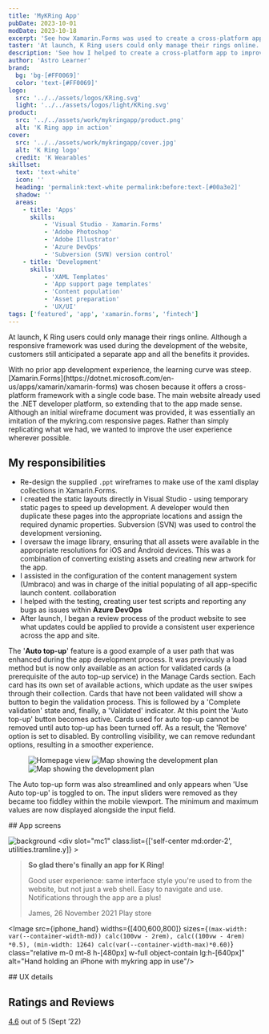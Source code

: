 ```yaml
---
title: 'MyKRing App'
pubDate: 2023-10-01
modDate: 2023-10-18
excerpt: 'See how Xamarin.Forms was used to create a cross-platform app to improve the customer experience and make authentication easier.'
taster: 'At launch, K Ring users could only manage their rings online. See how I helped create a cross-platform solution with Xamarin.Forms.'
description: 'See how I helped to create a cross-platform app to improve the customer experience and make authentication easier.'
author: 'Astro Learner'
brand: 
  bg: 'bg-[#FF0069]'
  color: 'text-[#FF0069]'
logo:
  src: '../../assets/logos/KRing.svg'
  light: '../../assets/logos/light/KRing.svg'
product: 
  src: '../../assets/work/mykringapp/product.png'
  alt: 'K Ring app in action'
cover:
  src: '../../assets/work/mykringapp/cover.jpg'
  alt: 'K Ring logo'
  credit: 'K Wearables'
skillset:
  text: 'text-white'
  icon: ''
  heading: 'permalink:text-white permalink:before:text-[#00a3e2]'
  shadow: ''
  areas:
    - title: 'Apps'
      skills:
          - 'Visual Studio - Xamarin.Forms'
          - 'Adobe Photoshop'
          - 'Adobe Illustrator'
          - 'Azure DevOps'
          - 'Subversion (SVN) version control'
    - title: 'Development'
      skills:
          - 'XAML Templates'
          - 'App support page templates'
          - 'Content population'
          - 'Asset preparation'
          - 'UX/UI'
tags: ['featured', 'app', 'xamarin.forms', 'fintech']
---
```







<p class="lead">
    At launch, K&nbsp;Ring users could only manage their rings online. Although a responsive framework was used during the development of the website, customers still anticipated a separate app and all the benefits it provides.
  </p>
  With no prior app development experience, the learning curve was steep. [Xamarin.Forms](https://dotnet.microsoft.com/en-us/apps/xamarin/xamarin-forms) was chosen because it offers a cross-platform framework with a single code base. The main website already used the .NET developer platform, so extending that to the app made sense.
  Although an initial wireframe document was provided, it was essentially an imitation of the mykring.com responsive pages. Rather than simply replicating what we had, we wanted to improve the user experience wherever possible.

## My responsibilities

-   Re-design the supplied `.ppt` wireframes to make use of the xaml display collections in Xamarin.Forms.
-   I created the static layouts directly in Visual Studio - using temporary static pages to speed up development. A developer would then duplicate these pages into the appropriate locations and assign the required dynamic properties. Subversion (SVN) was used to control the development versioning.
-   I oversaw the image library, ensuring that all assets were available in the appropriate resolutions for iOS and Android devices. This was a combination of converting existing assets and creating new artwork for the app.
-   I assisted in the configuration of the content management system (Umbraco) and was in charge of the initial populating of all app-specific launch content. <span class="label label--info !m-0">collaboration</span>
-   I helped with the testing, creating user test scripts and reporting any bugs as issues within **Azure DevOps**
-   After launch, I began a review process of the product website to see what updates could be applied to provide a consistent user experience across the app and site.

The '**Auto top-up**' feature is a good example of a user path that was enhanced during the app development process. It was previously a load method but is now only available as an action for validated cards (a prerequisite of the auto top-up service) in the Manage Cards section.
Each card has its own set of available actions, which update as the user swipes through their collection. Cards that have not been validated will show a button to begin the validation process. This is followed by a 'Complete validation' state and, finally, a 'Validated' indicator. At this point the 'Auto top-up' button becomes active. Cards used for auto top-up cannot be removed until auto top-up has been turned off. As a result, the 'Remove' option is set to disabled.
By controlling visibility, we can remove redundant options, resulting in a smoother experience.

<Figure caption='Unnecessary elements from the online responsive version (left) were stripped out to streamline the app layout (middle and right) ' credit='App v1.0.1, K&nbsp;Wearables Ltd.'>
  <Image src={web_autotopup} alt="Homepage view" class="w-full h-auto shadow-md border border-outline" />
  <Image src={auto_topup} alt="Map showing the development plan" class="w-full h-auto shadow-md border border-outline" />
  <Image src={auto_topup_open} alt="Map showing the development plan" class="w-full h-auto shadow-md border border-outline" />
</Figure>

The Auto top-up form was also streamlined and only appears when 'Use Auto top-up' is toggled to on. The input sliders were removed as they became too fiddley within the mobile viewport. The minimum and maximum values are now displayed alongside the input field.

<Gallery collection='gScreens' data={data} >
<Fragment slot="title">
## App screens
</Fragment>

</Gallery>



<Block
        mode="pair"
        bg="bg-neutral-100"
        grid="grid mx-auto grid-cols-1 md:grid-cols-2 md:grid-rows-1 lg:grid-cols-block60 min-h-block gap-8 max-w-container"
        breakout={true}
    >
    <Image src={svgbg} alt="background" class="object-cover w-full h-full absolute inset-0" />
        <div
            slot="mc1"
            class:list={['self-center md:order-2', utilities.tramline.y]}
        >
            <blockquote
                class="not-prose m-0 pl-0 italic text-fl-step-1/snug "
            >
                <p class="mb-4 text-fl-step-2/snug font-headline">
                    <strong>So glad there's finally an app for K&nbsp;Ring!</strong>
                </p>
                <p>
                    Good user experience: same interface style you're used to
                    from the website, but not just a web shell. Easy to navigate
                    and use. Notifications through the app are a plus!
                </p>
                <p class="cite inline-flex items-center"><span class="mr-2 text-fl-step--1 text-gold leading-none "><span class="inline-block w-6 h-6 icon-[mdi--star]"></span><span class="inline-block w-6 h-6 icon-[mdi--star]"></span><span class="inline-block w-6 h-6 icon-[mdi--star]"></span><span class="inline-block w-6 h-6 icon-[mdi--star]"></span><span class="inline-block w-6 h-6 icon-[mdi--star]"></span></span>James, 26 November 2021 Play store</p>
            </blockquote>
        </div>
        <div slot="mc2" class="not-prose self-end md:order-1">
            <Image src={iphone_hand} widths={[400,600,800]} sizes={`(max-width: var(--container-width-md)) calc(100vw - 2rem), calc((100vw - 4rem) *0.5), (min-width: 1264) calc(var(--container-width-max)*0.60)`} class="relative m-0 mt-8 h-[480px] w-full object-contain lg:h-[640px]" alt="Hand holding an iPhone with mykring app in use"/>
        </div>
    </Block>

<Gallery collection='gUx' data={data} >
<Fragment slot="title">
## UX details
</Fragment>

</Gallery>

## Ratings and Reviews

<p>
  <a href="https://apps.apple.com/gb/app/mykring/id1578688520?see-all=reviews"
     class="link"
     target="_blank"><span class="text-fl-step-3 font-black">4.6</span></a> out of 5 <span class="text-fl-step--1">(Sept &rsquo;22)</span>
</p>

<Reviews data={data.reviews}/>


<BlockPicture src={floating_handsets} class="my-0" alt="Laptop and iPhone image showing K Ring website" credit={frontmatter.title} wrapper={true} />
